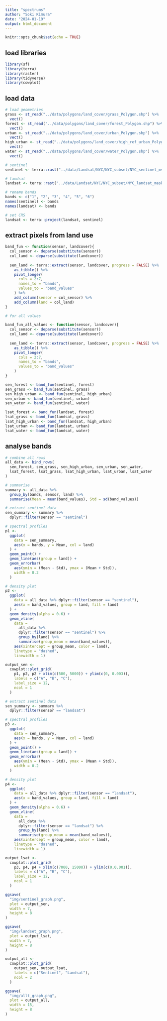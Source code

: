 ```yaml
---
title: "spectrums"
author: "Soki Kimura"
date: "2024-01-19"
output: html_document
---
```


```r
knitr::opts_chunk$set(echo = TRUE)
```

## load libraries

```r

library(sf)
library(terra)
library(raster)
library(tidyverse)
library(cowplot)

```


## load data

```r

# load geometries
grass <- st_read("../data/polygons/land_cover/grass_Polygon.shp") %>%
  vect()
forest <- st_read("../data/polygons/land_cover/forest_Polygon.shp") %>%
  vect()
urban <- st_read("../data/polygons/land_cover/urban_Polygon.shp") %>%
  vect()
high_urban <- st_read("../data/polygons/land_cover/high_ref_urban_Polygon.shp") %>%
  vect()
water <- st_read("../data/polygons/land_cover/water_Polygon.shp") %>%
  vect()

```

```r

# sentinel
sentinel <- terra::rast("../data/Landsat/NYC/NYC_subset/NYC_sentinel_msk.tif")

# landsat
landsat <- terra::rast("../data/Landsat/NYC/NYC_subset/NYC_landsat_mask.tif")

# rename bands
bands <- c("1", "2", "3", "4", "5", "6")
names(sentinel) <- bands
names(landsat) <- bands

# set CRS
landsat <- terra::project(landsat, sentinel)

```

## extract pixels from land use

```r

band_fun <- function(sensor, landcover){
  col_sensor <- deparse(substitute(sensor))
  col_land <- deparse(substitute(landcover))
  
  sen_land <- terra::extract(sensor, landcover, progress = FALSE) %>%
    as_tibble() %>%
    pivot_longer(
      cols = 2:7,
      names_to = "bands",
      values_to = "band_values"
    ) %>%
    add_column(sensor = col_sensor) %>%
    add_column(land = col_land)
}

# for all values

band_fun_all_values <- function(sensor, landcover){
  col_sensor <- deparse(substitute(sensor))
  col_land <- deparse(substitute(landcover))
  
  sen_land <- terra::extract(sensor, landcover, progress = FALSE) %>%
    as_tibble() %>%
    pivot_longer(
      cols = 2:7,
      names_to = "bands",
      values_to = "band_values"
    )
}

```




```r

sen_forest <- band_fun(sentinel, forest)
sen_grass <- band_fun(sentinel, grass)
sen_high_urban <- band_fun(sentinel, high_urban)
sen_urban <- band_fun(sentinel, urban)
sen_water <- band_fun(sentinel, water)

lsat_forest <- band_fun(landsat, forest)
lsat_grass <- band_fun(landsat, grass)
lsat_high_urban <- band_fun(landsat, high_urban)
lsat_urban <- band_fun(landsat, urban)
lsat_water <- band_fun(landsat, water)

```


## analyse bands

```r

# combine all rows
all_data <- bind_rows(
  sen_forest, sen_grass, sen_high_urban, sen_urban, sen_water,
  lsat_forest, lsat_grass, lsat_high_urban, lsat_urban, lsat_water
)

# summarise
summary <- all_data %>%
  group_by(bands, sensor, land) %>%
  summarise(Mean = mean(band_values), Std = sd(band_values))

```



```r

# extract sentinel data
sen_summary <- summary %>%
  dplyr::filter(sensor == "sentinel")

# spectral profiles
p1 <- 
  ggplot(
    data = sen_summary,
    aes(x = bands, y = Mean, col = land)
  ) +
  geom_point() +
  geom_line(aes(group = land)) + 
  geom_errorbar(
    aes(ymin = (Mean - Std), ymax = (Mean + Std)),
    width = 0.2
  )

# density plot
p2 <- 
  ggplot(
    data = all_data %>% dplyr::filter(sensor == "sentinel"),
    aes(x = band_values, group = land, fill = land)
  ) +
  geom_density(alpha = 0.6) +
  geom_vline(
    data = 
      all_data %>%
      dplyr::filter(sensor == "sentinel") %>%
      group_by(land) %>% 
      summarise(group_mean = mean(band_values)),
    aes(xintercept = group_mean, color = land),
    linetype = "dashed",
    linewidth = 1)

output_sen <- 
  cowplot::plot_grid(
    p1, p2, p2 + xlim(c(500, 5000)) + ylim(c(0, 0.003)),
    labels = c("A", "B", "C"),
    label_size = 12, 
    ncol = 1
  )

```

```r

# extract sentinel data
sen_summary <- summary %>%
  dplyr::filter(sensor == "landsat")

# spectral profiles
p3 <- 
  ggplot(
    data = sen_summary,
    aes(x = bands, y = Mean, col = land)
  ) +
  geom_point() +
  geom_line(aes(group = land)) + 
  geom_errorbar(
    aes(ymin = (Mean - Std), ymax = (Mean + Std)),
    width = 0.2
  )

# density plot
p4 <- 
  ggplot(
    data = all_data %>% dplyr::filter(sensor == "landsat"),
    aes(x = band_values, group = land, fill = land)
  ) +
  geom_density(alpha = 0.6) +
  geom_vline(
    data = 
      all_data %>%
      dplyr::filter(sensor == "landsat") %>%
      group_by(land) %>% 
      summarise(group_mean = mean(band_values)),
    aes(xintercept = group_mean, color = land),
    linetype = "dashed",
    linewidth = 1)

output_lsat <- 
  cowplot::plot_grid(
    p3, p4, p4 + xlim(c(7000, 15000)) + ylim(c(0,0.001)),
    labels = c("A", "B", "C"),
    label_size = 12, 
    ncol = 1
  )

```

```r

ggsave(
  "img/sentinel_graph.png",
  plot = output_sen,
  width = 7,
  height = 8
)

ggsave(
  "img/landset_graph.png",
  plot = output_lsat,
  width = 7,
  height = 8
)

```



```r

output_all <- 
  cowplot::plot_grid(
    output_sen, output_lsat,
    labels = c("Sentinel", "Landsat"),
    ncol = 2
  )

ggsave(
  "img/allt_graph.png",
  plot = output_all,
  width = 15,
  height = 8
)


```

